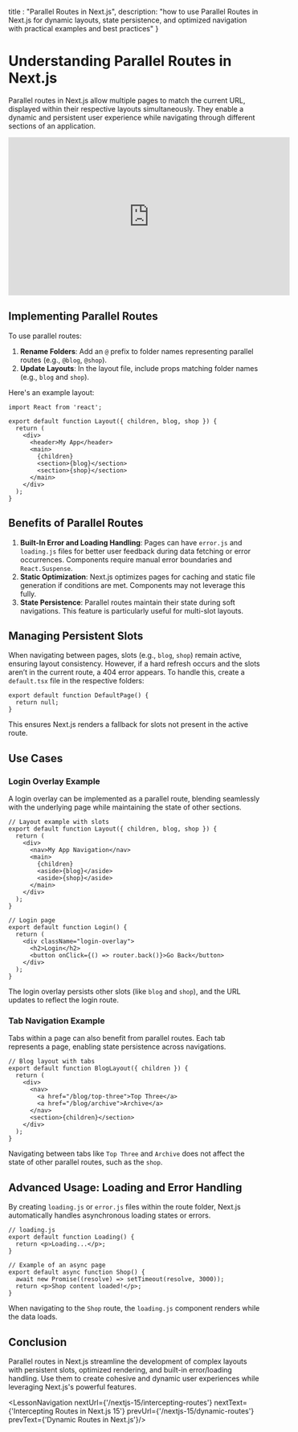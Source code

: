 
  title : "Parallel Routes in Next.js",
  description: "how to use Parallel Routes in Next.js for dynamic layouts, state persistence, and optimized navigation with practical examples and best practices"
}

# Understanding Parallel Routes in Next.js

Parallel routes in Next.js allow multiple pages to match the current URL, displayed within their respective layouts simultaneously. They enable a dynamic and persistent user experience while navigating through different sections of an application.
<iframe width="560" height="315" src="https://www.youtube.com/embed/eXqjITWOJ2c?si=cWgF2GYcHjfDKhb2" title="YouTube video player" frameborder="0" allow="accelerometer; autoplay; clipboard-write; encrypted-media; gyroscope; picture-in-picture; web-share" referrerpolicy="strict-origin-when-cross-origin" allowfullscreen></iframe>

## Implementing Parallel Routes

To use parallel routes:
1. **Rename Folders**: Add an `@` prefix to folder names representing parallel routes (e.g., `@blog`, `@shop`).
2. **Update Layouts**: In the layout file, include props matching folder names (e.g., `blog` and `shop`).

Here's an example layout:

```tsx
import React from 'react';

export default function Layout({ children, blog, shop }) {
  return (
    <div>
      <header>My App</header>
      <main>
        {children}
        <section>{blog}</section>
        <section>{shop}</section>
      </main>
    </div>
  );
}
```

## Benefits of Parallel Routes

1. **Built-In Error and Loading Handling**: Pages can have `error.js` and `loading.js` files for better user feedback during data fetching or error occurrences. Components require manual error boundaries and `React.Suspense`.
2. **Static Optimization**: Next.js optimizes pages for caching and static file generation if conditions are met. Components may not leverage this fully.
3. **State Persistence**: Parallel routes maintain their state during soft navigations. This feature is particularly useful for multi-slot layouts.

## Managing Persistent Slots

When navigating between pages, slots (e.g., `blog`, `shop`) remain active, ensuring layout consistency. However, if a hard refresh occurs and the slots aren’t in the current route, a 404 error appears. To handle this, create a `default.tsx` file in the respective folders:

```tsx
export default function DefaultPage() {
  return null;
}
```

This ensures Next.js renders a fallback for slots not present in the active route.

## Use Cases

### **Login Overlay Example**
A login overlay can be implemented as a parallel route, blending seamlessly with the underlying page while maintaining the state of other sections.

```tsx
// Layout example with slots
export default function Layout({ children, blog, shop }) {
  return (
    <div>
      <nav>My App Navigation</nav>
      <main>
        {children}
        <aside>{blog}</aside>
        <aside>{shop}</aside>
      </main>
    </div>
  );
}

// Login page
export default function Login() {
  return (
    <div className="login-overlay">
      <h2>Login</h2>
      <button onClick={() => router.back()}>Go Back</button>
    </div>
  );
}
```

The login overlay persists other slots (like `blog` and `shop`), and the URL updates to reflect the login route.

### **Tab Navigation Example**
Tabs within a page can also benefit from parallel routes. Each tab represents a page, enabling state persistence across navigations.

```tsx
// Blog layout with tabs
export default function BlogLayout({ children }) {
  return (
    <div>
      <nav>
        <a href="/blog/top-three">Top Three</a>
        <a href="/blog/archive">Archive</a>
      </nav>
      <section>{children}</section>
    </div>
  );
}
```

Navigating between tabs like `Top Three` and `Archive` does not affect the state of other parallel routes, such as the `shop`.

## Advanced Usage: Loading and Error Handling

By creating `loading.js` or `error.js` files within the route folder, Next.js automatically handles asynchronous loading states or errors.

```tsx
// loading.js
export default function Loading() {
  return <p>Loading...</p>;
}

// Example of an async page
export default async function Shop() {
  await new Promise((resolve) => setTimeout(resolve, 3000));
  return <p>Shop content loaded!</p>;
}
```

When navigating to the `Shop` route, the `loading.js` component renders while the data loads.

## Conclusion

Parallel routes in Next.js streamline the development of complex layouts with persistent slots, optimized rendering, and built-in error/loading handling. Use them to create cohesive and dynamic user experiences while leveraging Next.js's powerful features.


<LessonNavigation nextUrl={'/nextjs-15/intercepting-routes'} nextText={'Intercepting Routes in Next.js 15'} prevUrl={'/nextjs-15/dynamic-routes'} prevText={'Dynamic Routes in Next.js'}/>
